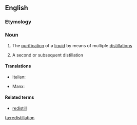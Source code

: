 ==English==

===Etymology===
{{prefix|re|distillation}}

===Noun===
{{en-noun|-|s}}

# {{context|uncountable|lang=en}} The [[purification]] of a [[liquid]] by means of multiple [[distillation]]s
# {{context|countable|lang=en}} A second or subsequent distillation

====Translations====
{{trans-top}}
* Italian: {{t|it|ridistillazione|f}}
{{trans-mid}}
* Manx: {{t|gv|aaheeley|m}}
{{trans-bottom}}

====Related terms====
* [[redistill]]

[[ta:redistillation]]